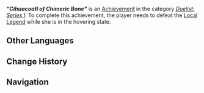 {{Achievement Infobox
|title        = "Cihuacoatl of Chimeric Bone"
|id           = 82234
|order id     = 2234
|category     = Duelist: Series I
|description  = Defeat the Cihuacoatl of Chimeric Bone while she is in the hovering state.
|requirements = 
|primogems    = 20
|tracking     = Tracks how many times the player has completed the challenge.
|topic        = Local Legend;Nightsoul Totem;Yumkasaurus Warrior: Flowing Skyfire
|quest        = 
|hidden       = 
|set          = "Cihuacoatl of Chimeric Bone" (Achievement)
|tier         = 3
|tiers_total  = 3
}}
'''''"Cihuacoatl of Chimeric Bone"''''' is an [[Achievement]] in the category ''[[Duelist: Series I]]''. To complete this achievement, the player needs to defeat the [[Local Legend]] {{Enemy|Yumkasaurus Warrior: Flowing Skyfire|text=Ciuhacoatl of Chimeric Bone — Once Walked With the Lord of Xibalba}} while she is in the hovering state.
<!--
<gallery>
Achievement Cihuacoatl of Chimeric Bone Location.png|Map Location
Achievement Cihuacoatl of Chimeric Bone Location Context.png|Location Context
</gallery>
-->
==Other Languages==
{{Transclude|"Cihuacoatl of Chimeric Bone" (Achievement)|Other Languages}}

==Change History==
{{Change History|5.0}}

==Navigation==
{{Achievement Navbox}}